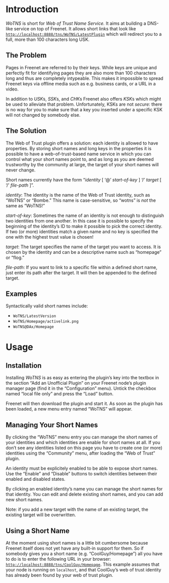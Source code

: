 = Introduction =

''WoTNS'' is short for ''Web of Trust Name Service.'' It aims at building a DNS-like service on top of Freenet. It allows short links that look like <tt>http://localhost:8888/tns/WoTNS/LatestPlugin</tt> which will redirect you to a full, more than 100 characters long USK.

== The Problem ==

Pages in Freenet are referred to by their keys. While keys are unique and perfectly fit for identifying pages they are also more than 100 characters long and thus are completely intypeable. This makes it impossible to spread Freenet keys via offline media such as e.g. business cards, or a URL in a video.

In addition to ''USK''s, ''SSK''s, and ''CHK''s Freenet also offers ''KSK''s which might be used to alleviate that problem. Unfortunately, KSKs are not ''secure:'' there is no way for you to make sure that a key you inserted under a specific KSK will not changed by somebody else.

== The Solution ==

The Web of Trust plugin offers a solution: each identity is allowed to have properties. By storing short names and long keys in the properties it is possible to have a web-of-trust-based name service in which you can control what your short names point to, and as long as you are deemed trustworthy by the community at large, the target of your short names will never change.

Short names currently have the form &ldquo;''identity'' [ &lsquo;@&rsquo; ''start-of-key'' ] &lsquo;/&rsquo; ''target'' [ &lsquo;/&rsquo; ''file-path'' ]&rdquo;.

''identity'': The identity is the name of the Web of Trust identity, such as &ldquo;WoTNS&rdquo; or &ldquo;Bombe.&rdquo; This name is case-sensitive, so &ldquo;wotns&rdquo; is ''not'' the same as &ldquo;WoTNS!&rdquo;

''start-of-key'': Sometimes the name of an identity is not enough to distinguish two identities from one another. In this case it is possible to specify the beginning of the identity&rsquo;s ID to make it possible to pick the correct identity. If two (or more) identities match a given name and no key is specified the one with the highest trust value is chosen!

''target'': The target specifies the name of the target you want to access. It is chosen by the identity and can be a descriptive name such as &ldquo;homepage&rdquo; or &ldquo;flog.&rdquo;

''file-path'': If you want to link to a specific file within a defined short name, just enter its path after the target. It will then be appended to the defined target.

== Examples ==

Syntactically valid short names include:

* <tt>WoTNS/LatestVersion</tt>
* <tt>WoTNS/Homepage/activelink.png</tt>
* <tt>WoTNS@DAx/Homepage</tt>

= Usage =

== Installation ==

Installing ''WoTNS'' is as easy as entering the plugin&rsquo;s key into the textbox in the section &ldquo;Add an Unofficial Plugin&rdquo; on your Freenet node&rsquo;s plugin manager page (find it in the &ldquo;Configuration&rdquo; menu). Untick the checkbox named &ldquo;local file only&rdquo; and press the &ldquo;Load&rdquo; button.

Freenet will then download the plugin and start it. As soon as the plugin has been loaded, a new menu entry named &ldquo;WoTNS&rdquo; will appear.

== Managing Your Short Names ==

By clicking the &ldquo;WoTNS&rdquo; menu entry you can manage the short names of your identities and which identities are enable for short names at all. If you don’t see any identities listed on this page you have to create one (or more) identities using the &ldquo;Community&rdquo; menu, after loading the &ldquo;Web of Trust&rdquo; plugin.

An identity must be explicitely enabled to be able to expose short names. Use the &ldquo;Enable&rdquo; and &ldquo;Disable&rdquo; buttons to switch identities between their enabled and disabled states.

By clicking an enabled identity&rsquo;s name you can manage the short names for that identity. You can edit and delete existing short names, and you can add new short names.

Note: if you add a new target with the name of an existing target, the existing target will be overwritten.

== Using a Short Name ==

At the moment using short names is a little bit cumbersome because Freenet itself does not yet have any built-in support for them. So if somebody gives you a short name (e.g. &ldquo;CoolGuy/Homepage&rdquo;) all you have to do is to enter the following URL in your browser: <tt>http://localhost:8888/tns/CoolGuy/Homepage</tt>. This example assumes that your node is running on <tt>localhost</tt>, and that CoolGuy&rsquo;s web of trust identity has already been found by your web of trust plugin.

